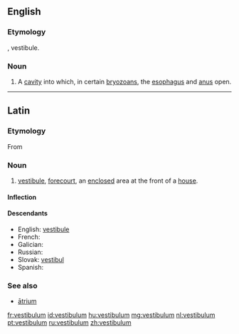 ==English==

===Etymology===
{{etyl|la|en}}, vestibule.

===Noun===
{{en-noun|vestibula}}

# {{zoology}} A [[cavity]] into which, in certain [[bryozoan]]s, the [[esophagus]] and [[anus]] open.

{{Webster 1913}}

----

==Latin==

===Etymology===
From {{prefix|ve|stabulum|lang=la}}

===Noun===
{{la-noun|vestibulum|vestibuli|vestibulī|n|second}}

# [[vestibule]], [[forecourt]], an [[enclosed]] area at the front of a [[house]].

====Inflection====
{{la-decl-2nd-N|vestibul}}

====Descendants====
* English: [[vestibule]]
* French: {{l|fr|vestibule}}
* Galician: {{l|gl|vestíbulo}}
* Russian: {{l|ru|вестибюль}}
* Slovak: [[vestibul]] {{m}}
* Spanish: {{l|es|vestíbulo}}

===See also===
* [[atrium#Latin|ātrium]]

[[fr:vestibulum]]
[[id:vestibulum]]
[[hu:vestibulum]]
[[mg:vestibulum]]
[[nl:vestibulum]]
[[pt:vestibulum]]
[[ru:vestibulum]]
[[zh:vestibulum]]